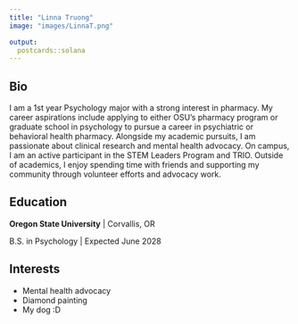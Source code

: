 ```yaml
---
title: "Linna Truong"
image: "images/LinnaT.png"

output:
  postcards::solana
---
```

 
## Bio

I am a 1st year Psychology major with a strong interest in pharmacy. My career aspirations include applying to either OSU’s pharmacy program or graduate school in psychology to pursue a career in psychiatric or behavioral health pharmacy. Alongside my academic pursuits, I am passionate about clinical research and mental health advocacy. On campus, I am an active participant in the STEM Leaders Program and TRIO. Outside of academics, I enjoy spending time with friends and supporting my community through volunteer efforts and advocacy work.

## Education

**Oregon State University** | Corvallis, OR

B.S. in Psychology | Expected June 2028

## Interests
* Mental health advocacy
* Diamond painting
* My dog :D
